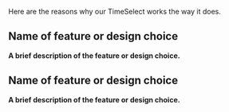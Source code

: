 Here are the reasons why our TimeSelect works the way it does.

## Name of feature or design choice

**A brief description of the feature or design choice.**

## Name of feature or design choice

**A brief description of the feature or design choice.**

